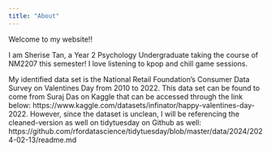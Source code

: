 ```yaml
---
title: "About"
---
```


Welcome to my website!!

I am Sherise Tan, a Year 2 Psychology Undergraduate taking the course of NM2207 this semester! I love listening to kpop and chill game sessions.

My identified data set is the National Retail Foundation's Consumer Data Survey on Valentines Day from 2010 to 2022. This data set can be found to come from Suraj Das on Kaggle that can be accessed through the link below: https://www.kaggle.com/datasets/infinator/happy-valentines-day-2022. However, since the dataset is unclean, I will be referencing the cleaned-version as well on tidytuesday on Github as well: https://github.com/rfordatascience/tidytuesday/blob/master/data/2024/2024-02-13/readme.md

